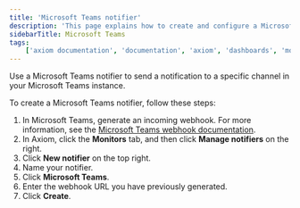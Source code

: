 ```yaml
---
title: 'Microsoft Teams notifier'
description: 'This page explains how to create and configure a Microsoft Teams notifier.'
sidebarTitle: Microsoft Teams
tags:
    ['axiom documentation', 'documentation', 'axiom', 'dashboards', 'monitors', 'notifiers', 'microsoft teams', 'webhook']
---
```


Use a Microsoft Teams notifier to send a notification to a specific channel in your Microsoft Teams instance.

To create a Microsoft Teams notifier, follow these steps:

1. In Microsoft Teams, generate an incoming webhook. For more information, see the [Microsoft Teams webhook documentation](https://learn.microsoft.com/en-us/microsoftteams/platform/webhooks-and-connectors/how-to/add-incoming-webhook).
1. In Axiom, click the **Monitors** tab, and then click **Manage notifiers** on the right.
1. Click **New notifier** on the top right.
1. Name your notifier.
1. Click **Microsoft Teams**.
1. Enter the webhook URL you have previously generated.
1. Click **Create**.
